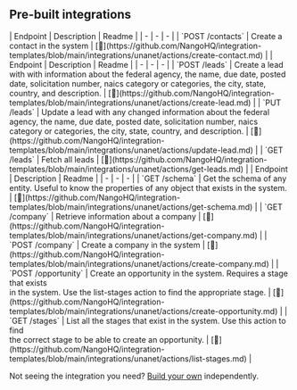 
## Pre-built integrations

<AccordionGroup>


<Accordion title="Contacts">
| Endpoint | Description | Readme |
| - | - | - |
| `POST /contacts` | Create a contact in the system | [🔗](https://github.com/NangoHQ/integration-templates/blob/main/integrations/unanet/actions/create-contact.md) |
</Accordion>


<Accordion title="Leads">
| Endpoint | Description | Readme |
| - | - | - |
| `POST /leads` | Create a lead with with information about the federal agency, the name, due date, posted date, solicitation number, naics category or categories, the city, state, country, and description. | [🔗](https://github.com/NangoHQ/integration-templates/blob/main/integrations/unanet/actions/create-lead.md) |
| `PUT /leads` | Update a lead with any changed information about the federal agency, the name, due date, posted date, solicitation number, naics category or categories, the city, state, country, and description. | [🔗](https://github.com/NangoHQ/integration-templates/blob/main/integrations/unanet/actions/update-lead.md) |
| `GET /leads` | Fetch all leads | [🔗](https://github.com/NangoHQ/integration-templates/blob/main/integrations/unanet/actions/get-leads.md) |
</Accordion>


<Accordion title="Others">
| Endpoint | Description | Readme |
| - | - | - |
| `GET /schema` | Get the schema of any entity. Useful to know the properties of any object that exists in the system. | [🔗](https://github.com/NangoHQ/integration-templates/blob/main/integrations/unanet/actions/get-schema.md) |
| `GET /company` | Retrieve information about a company | [🔗](https://github.com/NangoHQ/integration-templates/blob/main/integrations/unanet/actions/get-company.md) |
| `POST /company` | Create a company in the system | [🔗](https://github.com/NangoHQ/integration-templates/blob/main/integrations/unanet/actions/create-company.md) |
| `POST /opportunity` | Create an opportunity in the system. Requires a stage that exists<br />in the system. Use the list-stages action to find the appropriate stage. | [🔗](https://github.com/NangoHQ/integration-templates/blob/main/integrations/unanet/actions/create-opportunity.md) |
| `GET /stages` | List all the stages that exist in the system. Use this action to find<br />the correct stage to be able to create an opportunity. | [🔗](https://github.com/NangoHQ/integration-templates/blob/main/integrations/unanet/actions/list-stages.md) |
</Accordion>

</AccordionGroup>

<Tip>Not seeing the integration you need? [Build your own](https://docs.nango.dev/guides/custom-integration-builder/overview) independently.</Tip>
